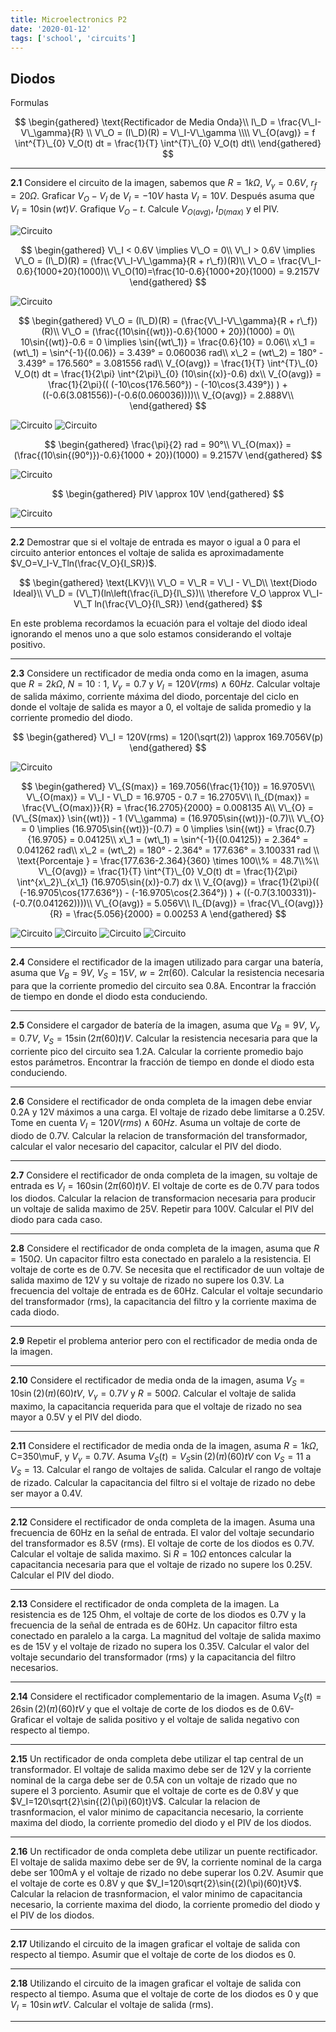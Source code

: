 ```yaml
---
title: Microelectronics P2
date: '2020-01-12'
tags: ['school', 'circuits']
---
```


## Diodos

Formulas

$$
\begin{gathered}
	\text{Rectificador de Media Onda}\\
	I\_D = \frac{V\_I-V\_\gamma}{R} \\
	V\_O = (I\_D)(R) = V\_I-V\_\gamma \\\\
	V\_{O(avg)} = f \int^{T}\_{0} V_O(t) dt = \frac{1}{T} \int^{T}\_{0} V_O(t) dt\\
\end{gathered}
$$
 
-----

**2.1** Considere el circuito de la imagen, sabemos que $R=1k\Omega$, $V_\gamma = 0.6V$, $r_f = 20\Omega$. Graficar $V_O - V_I$ de $V_I=-10V$ hasta $V_I=10V$. Después asuma que $V_I=10\sin{(wt)}V$. Grafique $V_O - t$. Calcule $V_{O(avg)}$, $I_{D(max)}$ y el PIV.   

![Circuito](/static/images/electronicaproblemas/2.1.png)

$$
\begin{gathered}
	V\_I < 0.6V \implies V\_O = 0\\
	V\_I > 0.6V \implies V\_O = (I\_D)(R) = (\frac{V\_I-V\_\gamma}{R + r\_f})(R)\\
	V\_O = \frac{V\_I-0.6}{1000+20}(1000)\\
	V\_O(10)=\frac{10-0.6}{1000+20}(1000) = 9.2157V
\end{gathered}
$$

![Circuito](/static/images/electronicaproblemas/2.11.png)

$$
\begin{gathered}
	V\_O = (I\_D)(R) = (\frac{V\_I-V\_\gamma}{R + r\_f})(R)\\
	V\_O = (\frac{(10\sin{(wt)})-0.6}{1000 + 20})(1000) = 0\\
	10\sin{(wt)}-0.6 = 0 \implies \sin{(wt\_1)} = \frac{0.6}{10} = 0.06\\
	x\_1 = (wt\_1) = \sin^{-1}{(0.06)} = 3.439° =  0.060036 rad\\
	x\_2 = (wt\_2) = 180° - 3.439° = 176.560° = 3.081556 rad\\
	V_{O(avg)} = \frac{1}{T} \int^{T}\_{0} V_O(t) dt = \frac{1}{2\pi} \int^{2\pi}\_{0} (10\sin{(x)}-0.6) dx\\
	V_{O(avg)} = \frac{1}{2\pi}(( (-10\cos{176.560°}) - (-10\cos{3.439°}) ) + ((-0.6(3.081556))-(-0.6(0.060036))))\\
	V_{O(avg)} = 2.888V\\
\end{gathered}
$$

![Circuito](/static/images/electronicaproblemas/2.12.png)
![Circuito](/static/images/electronicaproblemas/2.122.png)

$$
\begin{gathered}
	\frac{\pi}{2} rad = 90°\\
	V\_{O(max)} = (\frac{(10\sin{(90°)})-0.6}{1000 + 20})(1000) = 9.2157V
\end{gathered}
$$

![Circuito](/static/images/electronicaproblemas/2.13.png)

$$
\begin{gathered}
	PIV \approx 10V
\end{gathered}
$$

![Circuito](/static/images/electronicaproblemas/2.14.png)

-----

**2.2** Demostrar que si el voltaje de entrada es mayor o igual a 0 para el circuito anterior entonces el voltaje de salida es aproximadamente $V_O=V_I-V_Tln(\frac{V_O}{I_SR})$.

$$
\begin{gathered}
	\text{LKV}\\
	V\_O = V\_R = V\_I - V\_D\\ 
	\text{Diodo Ideal}\\
	V\_D = (V\_T)(ln\left(\frac{i\_D}{I\_S})\\
	\therefore V_O \approx V\_I-V\_T ln(\frac{V\_O}{I\_SR})
\end{gathered}
$$

En este problema recordamos la ecuación para el voltaje del diodo ideal ignorando el menos uno a que solo estamos considerando el voltaje positivo.

-----

**2.3** Considere un rectificador de media onda como en la imagen, asuma que $R=2k\Omega$, $N = 10:1$, $V_\gamma=0.7$ y $V_I= 120V(rms) \land 60Hz$. Calcular voltaje de salida máximo, corriente máxima del diodo, porcentaje del ciclo en donde el voltaje de salida es mayor a 0, el voltaje de salida promedio y la corriente promedio del diodo.

$$
\begin{gathered}
	V\_I = 120V(rms) = 120(\sqrt(2)) \approx 169.7056V(p)
\end{gathered}
$$

![Circuito](/static/images/electronicaproblemas/2.3.png)

$$
\begin{gathered}
	V\_{S(max)} = 169.7056(\frac{1}{10}) = 16.9705V\\
	V\_{O(max)} = V\_I - V\_D = 16.9705 - 0.7 = 16.2705V\\
	I\_{D(max)} = \frac{V\_{O(max)}}{R} = \frac{16.2705}{2000} = 0.008135 A\\
	V\_{O} = (V\_{S(max)} \sin{(wt)}) - 1 (V\_\gamma) = (16.9705\sin{(wt)})-(0.7)\\
	V\_{O} = 0 \implies (16.9705\sin{(wt)})-(0.7) = 0 \implies \sin{(wt)} = \frac{0.7}{16.9705} = 0.04125\\
	x\_1 = (wt\_1) = \sin^{-1}{(0.04125)} = 2.364° = 0.041262 rad\\
	x\_2 = (wt\_2) = 180° - 2.364° = 177.636° = 3.100331 rad \\
	\text{Porcentaje } = \frac{177.636-2.364}{360} \times 100\\% = 48.7\\%\\
	V\_{O(avg)} = \frac{1}{T} \int^{T}\_{0} V_O(t) dt = \frac{1}{2\pi} \int^{x\_2}\_{x\_1} (16.9705\sin{(x)}-0.7) dx \\
	V_{O(avg)} = \frac{1}{2\pi}(( (-16.9705\cos{177.636°}) - (-16.9705\cos{2.364°}) ) + ((-0.7(3.100331))-(-0.7(0.041262))))\\
	V\_{O(avg)} = 5.056V\\
	I\_{D(avg)} = \frac{V\_{O(avg)}}{R} = \frac{5.056}{2000} = 0.00253 A
\end{gathered}
$$

![Circuito](/static/images/electronicaproblemas/2.31.png)
![Circuito](/static/images/electronicaproblemas/2.33.png)
![Circuito](/static/images/electronicaproblemas/2.32.png)
![Circuito](/static/images/electronicaproblemas/2.34.png)

-----

**2.4** Considere el rectificador de la imagen utilizado para cargar una batería, asuma que $V_B=9V$, $V_S=15V$, $w=2\pi (60)$. Calcular la resistencia necesaria para que la corriente promedio del circuito sea 0.8A. Encontrar la fracción de tiempo en donde el diodo esta conduciendo.

-----

**2.5** Considere el cargador de batería de la imagen, asuma que $V_B=9V$, $V_\gamma=0.7V$, $V_S=15\sin{(2\pi (60)t)}V$. Calcular la resistencia necesaria para que la corriente pico del circuito sea 1.2A. Calcular la corriente promedio bajo estos parámetros. Encontrar la fracción de tiempo en donde el diodo esta conduciendo.

-----

**2.6** Considere el rectificador de onda completa de la imagen debe enviar 0.2A y 12V máximos a una carga. El voltaje de rizado debe limitarse a 0.25V. Tome en cuenta $V_I=120V(rms) \land 60Hz$. Asuma un voltaje de corte de diodo de 0.7V. Calcular la relacion de transformación del transformador, calcular el valor necesario del capacitor, calcular el PIV del diodo.

-----

**2.7** Considere el rectificador de onda completa de la imagen, su voltaje de entrada es $V_I=160\sin{(2\pi (60)t)}V$. El voltaje de corte es de 0.7V para todos los diodos. Calcular la relacion de transformacion necesaria para producir un voltaje de salida maximo de 25V. Repetir para 100V. Calcular el PIV del diodo para cada caso.

-----

**2.8** Considere el rectificador de onda completa de la imagen, asuma que $R=150 \Omega$. Un capacitor filtro esta conectado en paralelo a la resistencia. El voltaje de corte es de 0.7V. Se necesita que el rectificador de uun voltaje de salida maximo de 12V y su voltaje de rizado no supere los 0.3V. La frecuencia del voltaje de entrada es de 60Hz. Calcular el voltaje secundario del transformador (rms), la capacitancia del filtro y la corriente maxima de cada diodo.

-----

**2.9** Repetir el problema anterior pero con el rectificador de media onda de la imagen.

-----

**2.10** Considere el rectificador de media onda de la imagen, asuma $V_S=10\sin{(2)(\pi)(60)t}V$, $V_\gamma=0.7V$ y $R=500\Omega$. Calcular el voltaje de salida maximo, la capacitancia requerida para que el voltaje de rizado no sea mayor a 0.5V y el PIV del diodo.

-----

**2.11** Considere el rectificador de media onda de la imagen, asuma $R=1k\Omega$, C=350\muF, y $V_\gamma=0.7V$. Asuma $V_S(t)=V_S\sin{(2)(\pi)(60)t}V$ con $V_S=11$ a $V_S=13$. Calcular el rango de voltajes de salida. Calcular el rango de voltaje de rizado. Calcular la capacitancia del filtro si el voltaje de rizado no debe ser mayor a 0.4V.

-----

**2.12** Considere el rectificador de onda completa de la imagen. Asuma una frecuencia de 60Hz en la señal de entrada. El valor del voltaje secundario del transformador es 8.5V (rms). El voltaje de corte de los diodos es 0.7V. Calcular el voltaje de salida maximo. Si $R=10\Omega$ entonces calcular la capacitancia necesaria para que el voltaje de rizado no supere los 0.25V. Calcular el PIV del diodo.

-----

**2.13** Considere el rectificador de onda completa de la imagen. La resistencia es de 125 Ohm, el voltaje de corte de los diodos es 0.7V y la frecuencia de la señal de entrada es de 60Hz. Un capacitor filtro esta conectado en paralelo a la carga. La magnitud del voltaje de salida maximo es de 15V y el voltaje de rizado no supera los 0.35V. Calcular el valor del voltaje secundario del transformador (rms) y la capacitancia del filtro necesarios.

-----

**2.14** Considere el rectificador complementario de la imagen. Asuma $V_S(t)=26\sin{(2)(\pi)(60)t}V$ y que el voltaje de corte de los diodos es de 0.6V- Graficar el voltaje de salida positivo y el voltaje de salida negativo con respecto al tiempo.

-----

**2.15** Un rectificador de onda completa debe utilizar el tap central de un transformador. El voltaje de salida maximo debe ser de 12V y la corriente nominal de la carga debe ser de 0.5A con un voltaje de rizado que no supere el 3 porciento. Asumir que el voltaje de corte es de 0.8V y que  $V_I=120\sqrt{2}\sin{(2)(\pi)(60)t}V$. Calcular la relacion de trasnformacion, el valor minimo de capacitancia necesario, la corriente maxima del diodo, la corriente promedio del diodo y el PIV de los diodos.

-----

**2.16** Un rectificador de onda completa debe utilizar un puente rectificador. El voltaje de salida maximo debe ser de 9V, la corriente nominal de la carga debe ser 100mA y el voltaje de rizado no debe superar los 0.2V. Asumir que el voltaje de corte es 0.8V y que $V_I=120\sqrt{2}\sin{(2)(\pi)(60)t}V$. Calcular la relacion de trasnformacion, el valor minimo de capacitancia necesario, la corriente maxima del diodo, la corriente promedio del diodo y el PIV de los diodos.

-----

**2.17** Utilizando el circuito de la imagen graficar el voltaje de salida con respecto al tiempo. Asumir que el voltaje de corte de los diodos es 0.

-----

**2.18** Utilizando el circuito de la imagen graficar el voltaje de salida con respecto al tiempo. Asuma que el voltaje de corte de los diodos es 0 y que $V_I=10\sin{wt}V$. Calcular el voltaje de salida (rms).

-----

